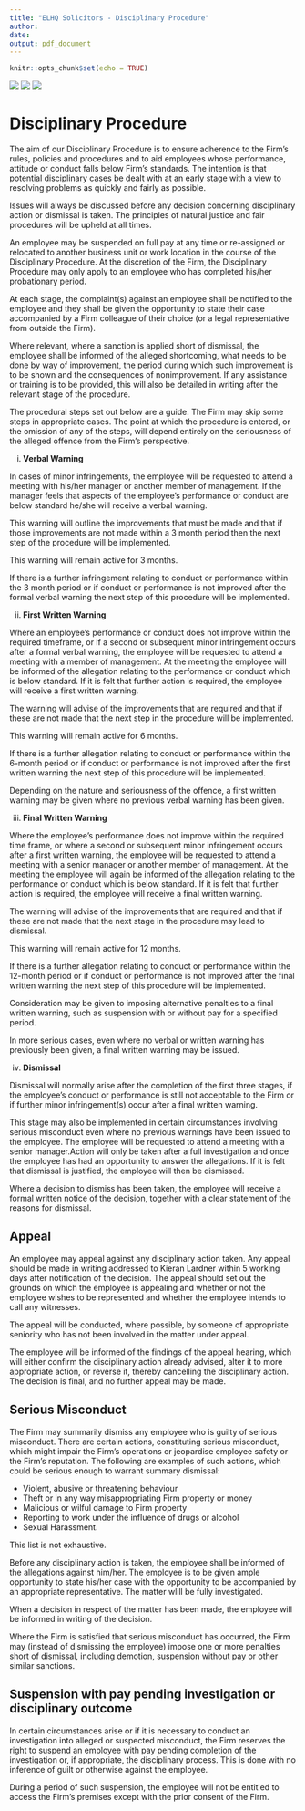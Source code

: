 ```yaml
---
title: "ELHQ Solicitors - Disciplinary Procedure"
author: 
date: 
output: pdf_document
---
```


```r
knitr::opts_chunk$set(echo = TRUE)
```

![](blank.png) ![](blank.png)  ![](logo2.png)

# Disciplinary Procedure

The aim of our Disciplinary Procedure is to ensure adherence to the Firm’s rules, policies
and procedures and to aid employees whose performance, attitude or conduct falls below
Firm’s standards. The intention is that potential disciplinary cases be dealt with at an early
stage with a view to resolving problems as quickly and fairly as possible.

Issues will always be discussed before any decision concerning disciplinary action or
dismissal is taken. The principles of natural justice and fair procedures will be upheld at all
times. 

An employee may be suspended on full pay at any time or re-assigned or relocated to
another business unit or work location in the course of the Disciplinary Procedure. At the
discretion of the Firm, the Disciplinary Procedure may only apply to an employee who has
completed his/her probationary period.

At each stage, the complaint(s) against an employee shall be notified to the employee and
they shall be given the opportunity to state their case accompanied by a Firm colleague of
their choice (or a legal representative from outside the Firm).

Where relevant, where a sanction is applied short of dismissal, the employee shall be
informed of the alleged shortcoming, what needs to be done by way of improvement, the
period during which such improvement is to be shown and the consequences of nonimprovement. If any assistance or training is to be provided, this will also be detailed in
writing after the relevant stage of the procedure.

The procedural steps set out below are a guide. The Firm may skip some steps in
appropriate cases. The point at which the procedure is entered, or the omission of any of the
steps, will depend entirely on the seriousness of the alleged offence from the Firm’s
perspective.

(i) **Verbal Warning**

In cases of minor infringements, the employee will be requested to attend a meeting with
his/her manager or another member of management. If the manager feels that aspects of the employee’s performance or conduct are below standard he/she will receive a verbal warning.

This warning will outline the improvements that must be made and that if those
improvements are not made within a 3 month period then the next step of the procedure will
be implemented.


This warning will remain active for 3 months.

If there is a further infringement relating to conduct or performance within the 3 month
period or if conduct or performance is not improved after the formal verbal warning the next
step of this procedure will be implemented.


(ii) **First Written Warning**

Where an employee’s performance or conduct does not improve within the required
timeframe, or if a second or subsequent minor infringement occurs after a formal verbal
warning, the employee will be requested to attend a meeting with a member of management.
At the meeting the employee will be informed of the allegation relating to the performance or
conduct which is below standard. If it is felt that further action is required, the employee will
receive a first written warning.

The warning will advise of the improvements that are required and that if these are not made
that the next step in the procedure will be implemented.

This warning will remain active for 6 months.

If there is a further allegation relating to conduct or performance within the 6-month period
or if conduct or performance is not improved after the first written warning the next step of
this procedure will be implemented.

Depending on the nature and seriousness of the offence, a first written warning may be given
where no previous verbal warning has been given.

(iii) **Final Written Warning**

Where the employee’s performance does not improve within the required time frame, or
where a second or subsequent minor infringement occurs after a first written warning, the
employee will be requested to attend a meeting with a senior manager or another member of
management. At the meeting the employee will again be informed of the allegation relating to
the performance or conduct which is below standard. If it is felt that further action is required,
the employee will receive a final written warning.

The warning will advise of the improvements that are required and that if these are not made
that the next stage in the procedure may lead to dismissal.

This warning will remain active for 12 months.

If there is a further allegation relating to conduct or performance within the 12-month period
or if conduct or performance is not improved after the final written warning the next step of
this procedure will be implemented.

Consideration may be given to imposing alternative penalties to a final written warning, such
as suspension with or without pay for a specified period.

In more serious cases, even where no verbal or written warning has previously been given, a
final written warning may be issued.

(iv) **Dismissal**

Dismissal will normally arise after the completion of the first three stages, if the employee’s
conduct or performance is still not acceptable to the Firm or if further minor infringement(s)
occur after a final written warning.

This stage may also be implemented in certain circumstances involving serious misconduct
even where no previous warnings have been issued to the employee.
The employee will be requested to attend a meeting with a senior manager.Action will only be taken after a full investigation and once the employee has
had an opportunity to answer the allegations. If it is felt that dismissal is justified, the
employee will then be dismissed.

Where a decision to dismiss has been taken, the employee will receive a formal written
notice of the decision, together with a clear statement of the reasons for dismissal.

## Appeal


An employee may appeal against any disciplinary action taken. Any appeal should be made
in writing addressed to Kieran Lardner within 5
working days after notification of the decision. The appeal should set out the grounds on
which the employee is appealing and whether or not the employee wishes to be represented
and whether the employee intends to call any witnesses.

The appeal will be conducted, where possible, by someone of appropriate seniority who has
not been involved in the matter under appeal.

The employee will be informed of the findings of the appeal hearing, which will either confirm
the disciplinary action already advised, alter it to more appropriate action, or reverse it,
thereby cancelling the disciplinary action.
The decision is final, and no further appeal may be made.

## Serious Misconduct

The Firm may summarily dismiss any employee who is guilty of serious misconduct.
There are certain actions, constituting serious misconduct, which might impair the Firm’s
operations or jeopardise employee safety or the Firm’s reputation. The following are
examples of such actions, which could be serious enough to warrant summary dismissal:

-   Violent, abusive or threatening behaviour
-   Theft or in any way misappropriating Firm property or money
-   Malicious or wilful damage to Firm property
-   Reporting to work under the influence of drugs or alcohol
-   Sexual Harassment.

This list is not exhaustive.

Before any disciplinary action is taken, the employee shall be informed of the allegations
against him/her. The employee is to be given ample opportunity to state his/her case with the
opportunity to be accompanied by an appropriate representative. The matter wlill be fully
investigated.

When a decision in respect of the matter has been made, the employee will be informed in
writing of the decision.

Where the Firm is satisfied that serious misconduct has occurred, the Firm may (instead of
dismissing the employee) impose one or more penalties short of dismissal, including
demotion, suspension without pay or other similar sanctions.

## Suspension with pay pending investigation or disciplinary outcome

In certain circumstances arise or if it is necessary to conduct an investigation into alleged or
suspected misconduct, the Firm reserves the right to suspend an employee with pay pending
completion of the investigation or, if appropriate, the disciplinary process. This is done with
no inference of guilt or otherwise against the employee.

During a period of such suspension, the employee will not be entitled to access the Firm’s
premises except with the prior consent of the Firm. 